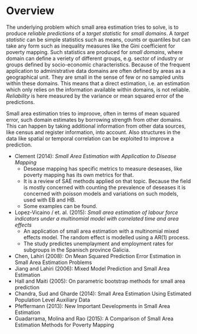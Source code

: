 # Overview

The underlying problem which small area estimation tries to solve, is to produce
*reliable predictions* of a *target statistic* for *small domains*. A *target
statistic* can be simple statistics such as means, counts or quantiles but can
take any form such as inequality measures like the Gini coefficient for poverty
mapping. Such statistics are produced for *small domains*, where domain can
define a veriety of different groups, e.g. sector of industry or groups defined 
by socio-economic characteristics. Because of the frequent application to 
administrative data domains are often defined by areas as a geographical unit.
They are small in the sense of few or no sampled units within these domains.
This means that a direct estimation, i.e. an estimation which only relies on the 
information available within domains, is not reliable. *Reliability* is here 
measured by the variance or mean squared error of the predictions.

Small area estimation tries to improove, often in terms of mean squared error, 
such domain estimates by borrowing strength from other domains. This can happen 
by taking additional information from other data sources, like census and
register information, into account. Also structures in the data like spatial or
temporal correlation can be exploited to improve a prediction.



- Clement (2014): *Small Area Estimation with Application to Disease 
Mapping*
    - Desease mapping has specific metrics to measure deseases, like poverty
mapping has its own metrics for that.   
    - It is a review of SAE methods applied on that topic. Because the field 
is mostly concerned with counting the prevalence of deseases it is
concerned with poisson models and variations on such models, used with
EB and HB.
    - Some examples can be found.
- Lopez-Vicaino / et. al. (2015): *Small area estimation of labour force
indicators under a multinomial model with correlated time and area effects*
    - An application of small area estimation with a multinomial mixed
effects model. The random effect is modelled using a AR(1) process.
    - The study predictes unemplayment and employment rates for subgroups in
the Spanisch province Galicia.

- Chen, Lahiri (2008): On Mean Squared Prediction Error Estimation in Small Area Estimation Problems
- Jiang and Lahiri (2006): Mixed Model Prediction and Small Area Estimation
- Hall and Maiti (2005): On parametric bootstrap methods for small area prediction
- Chandra, Sud and Gharde (2014): Small Area Estimation Using Estimated Population Level Auxiliary Data
- Pfeffermann (2013): New Important Developments in Small Area Estimation
- Guadarrama, Molina and Rao (2015): A Comparison of Small Area Estimation Methods for Poverty Mapping


